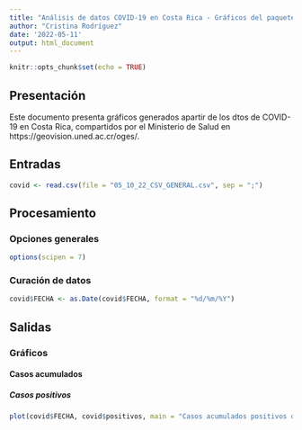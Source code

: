 ---
title: "Análisis de datos COVID-19 en Costa Rica - Gráficos del paquete base"
author: "Cristina Rodríguez"
date: '2022-05-11'
output: html_document
---

```{r setup, include=FALSE}
knitr::opts_chunk$set(echo = TRUE)
```

## Presentación  
Este documento presenta gráficos generados apartir de los dtos de COVID-19 en Costa Rica, compartidos por el Ministerio de Salud en https://geovision.uned.ac.cr/oges/.

## Entradas
```{r carga-datos}
covid <- read.csv(file = "05_10_22_CSV_GENERAL.csv", sep = ";")
```


## Procesamiento
### Opciones generales
```{r opciones-generales}
options(scipen = 7)
```


### Curación de datos
```{r conversion-fecha}
covid$FECHA <- as.Date(covid$FECHA, format = "%d/%m/%Y")
```


## Salidas

### Gráficos

#### Casos acumulados

##### Casos positivos

```{r casos-positivos-acumulados}
plot(covid$FECHA, covid$positivos, main = "Casos acumulados positivos de COVID-19 en Costa Rica", xlab = "Fecha", ylab = "casos")
```

